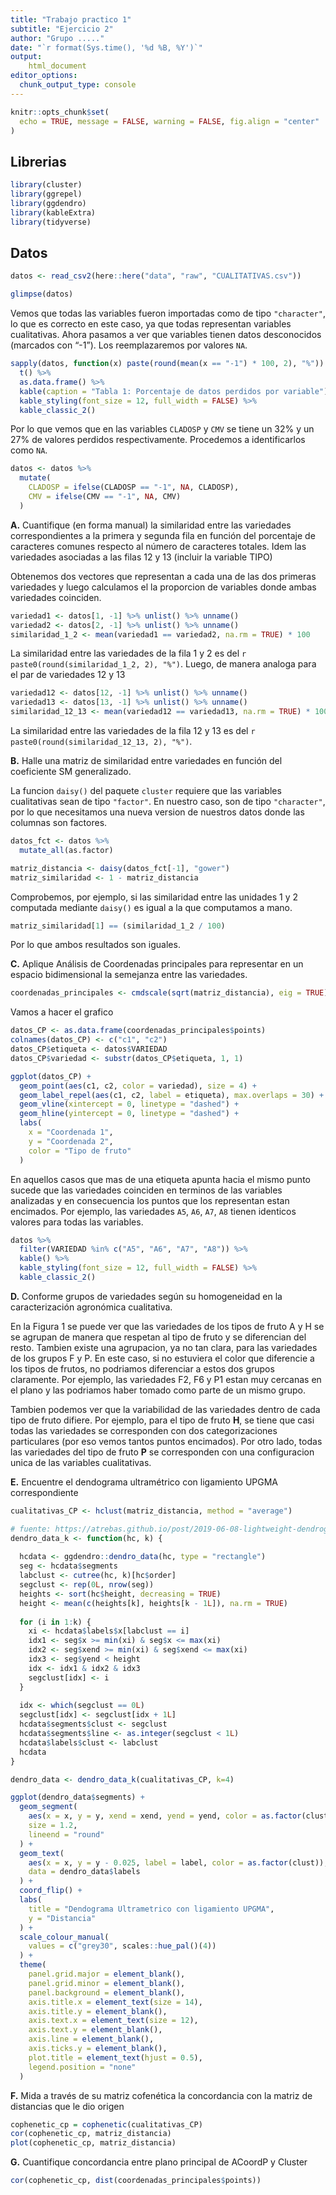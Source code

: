 ```yaml
---
title: "Trabajo practico 1"
subtitle: "Ejercicio 2"
author: "Grupo ....."
date: "`r format(Sys.time(), '%d %B, %Y')`"
output: 
    html_document
editor_options: 
  chunk_output_type: console
---
```


```r
knitr::opts_chunk$set(
  echo = TRUE, message = FALSE, warning = FALSE, fig.align = "center"
)
```

## Librerias

```r
library(cluster)
library(ggrepel)
library(ggdendro)
library(kableExtra)
library(tidyverse)
```

## Datos

```r
datos <- read_csv2(here::here("data", "raw", "CUALITATIVAS.csv"))
```

```r
glimpse(datos)
```

Vemos que todas las variables fueron importadas como de tipo `"character"`, lo
que es correcto en este caso, ya que todas representan variables cualitativas. 
Ahora pasamos a ver que variables tienen datos desconocidos (marcados con "-1").
Los reemplazaremos por valores `NA`.

```r
sapply(datos, function(x) paste(round(mean(x == "-1") * 100, 2), "%")) %>%
  t() %>%
  as.data.frame() %>%
  kable(caption = "Tabla 1: Porcentaje de datos perdidos por variable") %>%
  kable_styling(font_size = 12, full_width = FALSE) %>% 
  kable_classic_2() 
```

Por lo que vemos que en las variables `CLADOSP` y `CMV` se tiene un 32% y un 27%
de valores perdidos respectivamente. Procedemos a identificarlos como `NA`.

```r
datos <- datos %>%
  mutate(
    CLADOSP = ifelse(CLADOSP == "-1", NA, CLADOSP),
    CMV = ifelse(CMV == "-1", NA, CMV)
  )
```

**A.** Cuantifique (en forma manual) la similaridad entre las variedades 
correspondientes a la primera y segunda fila en función del porcentaje de 
caracteres comunes respecto al número de caracteres totales. Idem las variedades
asociadas a las filas 12 y 13 (incluir la variable TIPO)

Obtenemos dos vectores que representan a cada una de las dos primeras variedades
y luego calculamos el la proporcion de variables donde ambas variedades 
coinciden. 

```r
variedad1 <- datos[1, -1] %>% unlist() %>% unname()
variedad2 <- datos[2, -1] %>% unlist() %>% unname()
similaridad_1_2 <- mean(variedad1 == variedad2, na.rm = TRUE) * 100
```

La similaridad entre las variedades de la fila 1 y 2 es del
`r paste0(round(similaridad_1_2, 2), "%")`. Luego, de manera analoga para el 
par de variedades 12 y 13

```r
variedad12 <- datos[12, -1] %>% unlist() %>% unname()
variedad13 <- datos[13, -1] %>% unlist() %>% unname()
similaridad_12_13 <- mean(variedad12 == variedad13, na.rm = TRUE) * 100
```

La similaridad entre las variedades de la fila 12 y 13 es del
`r paste0(round(similaridad_12_13, 2), "%")`.

**B.** Halle una matriz de similaridad entre variedades en función del 
coeficiente SM generalizado.

<!-- Extensión Coeficiente Similaridad S.M. p.26 teoria -->

La funcion `daisy()` del paquete `cluster` requiere que las variables 
cualitativas sean de tipo `"factor"`. En nuestro caso, son de tipo 
`"character"`, por lo que necesitamos una nueva version de nuestros datos
donde las columnas son factores. 

```r
datos_fct <- datos %>%
  mutate_all(as.factor)
```

```r
matriz_distancia <- daisy(datos_fct[-1], "gower")
matriz_similaridad <- 1 - matriz_distancia
```

Comprobemos, por ejemplo, si las similaridad entre las unidades 1 y 2 computada
mediante `daisy()` es igual a la que computamos a mano.

```r
matriz_similaridad[1] == (similaridad_1_2 / 100)
```

Por lo que ambos resultados son iguales.

**C.** Aplique Análisis de Coordenadas principales para representar en un 
espacio bidimensional la semejanza entre las variedades.

```r
coordenadas_principales <- cmdscale(sqrt(matriz_distancia), eig = TRUE)
```

Vamos a hacer el grafico

```r
datos_CP <- as.data.frame(coordenadas_principales$points)
colnames(datos_CP) <- c("c1", "c2")
datos_CP$etiqueta <- datos$VARIEDAD
datos_CP$variedad <- substr(datos_CP$etiqueta, 1, 1)
```


```r
ggplot(datos_CP) + 
  geom_point(aes(c1, c2, color = variedad), size = 4) + 
  geom_label_repel(aes(c1, c2, label = etiqueta), max.overlaps = 30) + 
  geom_vline(xintercept = 0, linetype = "dashed") + 
  geom_hline(yintercept = 0, linetype = "dashed") + 
  labs(
    x = "Coordenada 1",
    y = "Coordenada 2",
    color = "Tipo de fruto"
  )
```

En aquellos casos que mas de una etiqueta apunta hacia el mismo punto sucede que 
las variedades coinciden en terminos de las variables analizadas y en 
consecuencia los puntos que los representan estan encimados. Por ejemplo,
las variedades `A5`, `A6`, `A7`, `A8` tienen identicos valores para todas las 
variables.

```r
datos %>%
  filter(VARIEDAD %in% c("A5", "A6", "A7", "A8")) %>%
  kable() %>% 
  kable_styling(font_size = 12, full_width = FALSE) %>% 
  kable_classic_2() 
```

**D.** Conforme grupos de variedades según su homogeneidad en la caracterización
agronómica cualitativa.

En la Figura 1 se puede ver que las variedades de los tipos de fruto A y H se 
se agrupan de manera que respetan al tipo de fruto y se diferencian del resto. 
Tambien existe una agrupacion, ya no tan clara, para las variedades de los 
grupos F y P. En este caso, si no estuviera el color que diferencie a los tipos
de frutos, no podriamos diferenciar a estos dos grupos claramente. 
Por ejemplo, las variedades F2, F6 y P1 estan muy cercanas en el plano y las
podriamos haber tomado como parte de un mismo grupo.

Tambien podemos ver que la variabilidad de las variedades dentro de cada tipo de 
fruto difiere. Por ejemplo, para el tipo de fruto **H**, se tiene que casi todas
las variedades se corresponden con dos categorizaciones particulares (por eso 
vemos tantos puntos encimados). Por otro lado, todas las variedades del tipo de 
fruto **P** se corresponden con una configuracion unica de las variables cualitativas.

**E.** Encuentre el dendograma ultramétrico con ligamiento UPGMA correspondiente

```r
cualitativas_CP <- hclust(matriz_distancia, method = "average")
```

```r
# fuente: https://atrebas.github.io/post/2019-06-08-lightweight-dendrograms/
dendro_data_k <- function(hc, k) {
  
  hcdata <- ggdendro::dendro_data(hc, type = "rectangle")
  seg <- hcdata$segments
  labclust <- cutree(hc, k)[hc$order]
  segclust <- rep(0L, nrow(seg))
  heights <- sort(hc$height, decreasing = TRUE)
  height <- mean(c(heights[k], heights[k - 1L]), na.rm = TRUE)
  
  for (i in 1:k) {
    xi <- hcdata$labels$x[labclust == i]
    idx1 <- seg$x >= min(xi) & seg$x <= max(xi)
    idx2 <- seg$xend >= min(xi) & seg$xend <= max(xi)
    idx3 <- seg$yend < height
    idx <- idx1 & idx2 & idx3
    segclust[idx] <- i
  }
  
  idx <- which(segclust == 0L)
  segclust[idx] <- segclust[idx + 1L]
  hcdata$segments$clust <- segclust
  hcdata$segments$line <- as.integer(segclust < 1L)
  hcdata$labels$clust <- labclust
  hcdata
}

dendro_data <- dendro_data_k(cualitativas_CP, k=4)
```

```r
ggplot(dendro_data$segments) + 
  geom_segment(
    aes(x = x, y = y, xend = xend, yend = yend, color = as.factor(clust)),
    size = 1.2,
    lineend = "round"
  ) + 
  geom_text(
    aes(x = x, y = y - 0.025, label = label, color = as.factor(clust)), 
    data = dendro_data$labels
  ) + 
  coord_flip() + 
  labs(
    title = "Dendograma Ultrametrico con ligamiento UPGMA",
    y = "Distancia"
  ) + 
  scale_colour_manual(
    values = c("grey30", scales::hue_pal()(4))
  ) + 
  theme(
    panel.grid.major = element_blank(), 
    panel.grid.minor = element_blank(), 
    panel.background = element_blank(),
    axis.title.x = element_text(size = 14), 
    axis.title.y = element_blank(), 
    axis.text.x = element_text(size = 12),
    axis.text.y = element_blank(), 
    axis.line = element_blank(), 
    axis.ticks.y = element_blank(),
    plot.title = element_text(hjust = 0.5),
    legend.position = "none"
  )
```

**F.** Mida a través de su matriz cofenética la concordancia con la matriz de 
distancias que le dio origen

```r
cophenetic_cp = cophenetic(cualitativas_CP)
cor(cophenetic_cp, matriz_distancia)
plot(cophenetic_cp, matriz_distancia)
```

**G.** Cuantifique concordancia entre plano principal de ACoordP y Cluster

```r
cor(cophenetic_cp, dist(coordenadas_principales$points))
```

